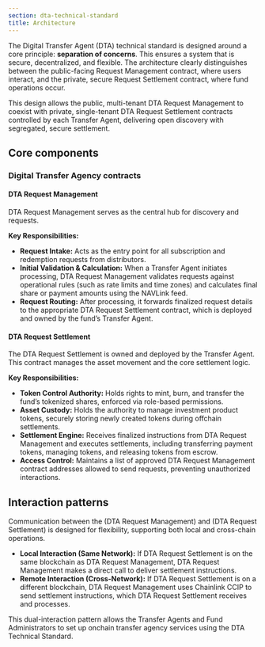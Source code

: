 ```yaml
---
section: dta-technical-standard
title: Architecture
---
```



<Dta section="dtaNotes" />

The Digital Transfer Agent (DTA) technical standard is designed around a core principle: **separation of concerns**. This ensures a system that is secure, decentralized, and flexible. The architecture clearly distinguishes between the public-facing Request Management contract, where users interact, and the private, secure Request Settlement contract, where fund operations occur.

This design allows the public, multi-tenant DTA Request Management to coexist with private, single-tenant DTA Request Settlement contracts controlled by each Transfer Agent, delivering open discovery with segregated, secure settlement.

<ClickToZoom
  src="/images/DTA/archi.png"
  caption="The DTA technical standard separates the public, multi-tenant DTA Request Management from private, single-tenant DTA Request Settlement owned by each Transfer Agent."
/>

## Core components

### Digital Transfer Agency contracts

#### DTA Request Management

DTA Request Management serves as the central hub for discovery and requests.

**Key Responsibilities:**

- **Request Intake:** Acts as the entry point for all subscription and redemption requests from distributors.
- **Initial Validation & Calculation:** When a Transfer Agent initiates processing, DTA Request Management validates requests against operational rules (such as rate limits and time zones) and calculates final share or payment amounts using the NAVLink feed.
- **Request Routing:** After processing, it forwards finalized request details to the appropriate DTA Request Settlement contract, which is deployed and owned by the fund’s Transfer Agent.

#### DTA Request Settlement

The DTA Request Settlement is owned and deployed by the Transfer Agent. This contract manages the asset movement and the core settlement logic.

**Key Responsibilities:**

- **Token Control Authority:** Holds rights to mint, burn, and transfer the fund’s tokenized shares, enforced via role-based permissions.
- **Asset Custody:** Holds the authority to manage investment product tokens, securely storing newly created tokens during offchain settlements.
- **Settlement Engine:** Receives finalized instructions from DTA Request Management and executes settlements, including transferring payment tokens, managing tokens, and releasing tokens from escrow.
- **Access Control:** Maintains a list of approved DTA Request Management contract addresses allowed to send requests, preventing unauthorized interactions.

## Interaction patterns

Communication between the (DTA Request Management) and (DTA Request Settlement) is designed for flexibility, supporting both local and cross-chain operations.

- **Local Interaction (Same Network):** If DTA Request Settlement is on the same blockchain as DTA Request Management, DTA Request Management makes a direct call to deliver settlement instructions.
- **Remote Interaction (Cross-Network):** If DTA Request Settlement is on a different blockchain, DTA Request Management uses Chainlink CCIP to send settlement instructions, which DTA Request Settlement receives and processes.

This dual-interaction pattern allows the Transfer Agents and Fund Administrators to set up onchain transfer agency services using the DTA Technical Standard.

